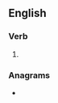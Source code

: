==English==

===Verb===
{{head|en|verb form}}

# {{en-past of|croyn}}

===Anagrams===
* {{anagrams|en|a=cdenory|Condrey}}